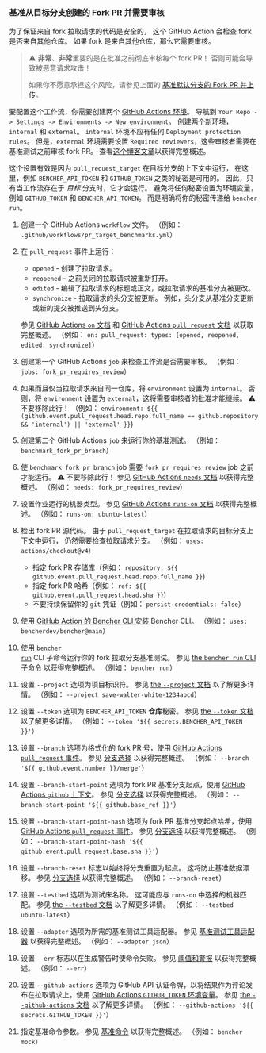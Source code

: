 
### 基准从目标分支创建的 Fork PR 并需要审核

为了保证来自 fork 拉取请求的代码是安全的，
这个 GitHub Action 会检查 fork 是否来自其他仓库。
如果 fork 是来自其他仓库，那么它需要审核。

> ⚠️ **非常**、**非常**重要的是在批准之前彻底审核每个 fork PR！
> 否则可能会导致被恶意请求攻击！
>
> 如果你不愿意承担这个风险，请参见上面的 [基准默认分支的 Fork PR 并上传][benchmark fork pr and upload from default branch]。

要配置这个工作流，你需要创建两个
[GitHub Actions 环境][github actions environments]。
导航到 `Your Repo -> Settings -> Environments -> New environment`。
创建两个新环境，`internal` 和 `external`。
`internal` 环境不应有任何 `Deployment protection rules`。
但是，`external` 环境需要设置 `Required reviewers`，这些审核者需要在基准测试之前审核 fork PR。
查看[这个博客文章][iterative.ai blog]以获得完整概述。

这个设置有效是因为 `pull_request_target` 在目标分支的上下文中运行，
在这里，例如 `BENCHER_API_TOKEN` 和 `GITHUB_TOKEN` 之类的秘密是可用的。
因此，只有当工作流存在于 _目标_ 分支时，它才会运行。
避免将任何秘密设置为环境变量，例如 `GITHUB_TOKEN` 和 `BENCHER_API_TOKEN`。
而是明确将你的秘密传递给 `bencher run`。

<PullRequestsForkReviewerCode />

1. 创建一个 GitHub Actions `workflow` 文件。
   （例如： `.github/workflows/pr_target_benchmarks.yml`）
2. 在 `pull_request` 事件上运行：
    - `opened` - 创建了拉取请求。
    - `reopened` - 之前关闭的拉取请求被重新打开。
    - `edited` - 编辑了拉取请求的标题或正文，或拉取请求的基准分支被更改。
    - `synchronize` - 拉取请求的头分支被更新。
      例如，头分支从基准分支更新或新的提交被推送到头分支。

   参见 [GitHub Actions `on` 文档][github actions on]
   和 [GitHub Actions `pull_request` 文档][github action pull_request] 以获取完整概述。
   （例如： `on: pull_request: types: [opened, reopened, edited, synchronize]`）
3. 创建第一个 GitHub Actions `job` 来检查工作流是否需要审核。
   （例如： `jobs: fork_pr_requires_review`）
4. 如果而且仅当拉取请求来自同一仓库，将 `environment` 设置为 `internal`。
   否则，将 `environment` 设置为 `external`，这将需要审核者的批准才能继续。
   ⚠️ 不要移除此行！
   （例如： `environment: ${{ (github.event.pull_request.head.repo.full_name == github.repository && 'internal') || 'external' }}`)
5. 创建第二个 GitHub Actions `job` 来运行你的基准测试。
   （例如： `benchmark_fork_pr_branch`）
6. 使 `benchmark_fork_pr_branch` job 需要 `fork_pr_requires_review` job 之前才能运行。
   ⚠️ 不要移除此行！
   参见 [GitHub Actions `needs` 文档][github actions needs] 以获得完整概述。
   （例如： `needs: fork_pr_requires_review`）
7. 设置作业运行的机器类型。
   参见 [GitHub Actions `runs-on` 文档][github actions runs-on] 以获得完整概述。
   （例如： `runs-on: ubuntu-latest`）
8. 检出 fork PR 源代码。
   由于 `pull_request_target` 在拉取请求的目标分支上下文中运行，
   仍然需要检查拉取请求分支。
   （例如： `uses: actions/checkout@v4`）
    - 指定 fork PR 存储库（例如： `repository: ${{ github.event.pull_request.head.repo.full_name }}`)
    - 指定 fork PR 哈希（例如： `ref: ${{ github.event.pull_request.head.sha }}`)
    - 不要持续保留你的 `git` 凭证（例如： `persist-credentials: false`）
9. 使用 [GitHub Action 的 Bencher CLI 安装][bencher cli github action] Bencher CLI。
   （例如： `uses: bencherdev/bencher@main`）
10. 使用 <code><a href="/zh/docs/explanation/bencher-run/">bencher run</a></code> CLI 子命令运行你的 fork 拉取分支基准测试。
    参见 [the `bencher run` CLI 子命令][bencher run] 以获得完整概述。
    （例如： `bencher run`）
11. 设置 `--project` 选项为项目标识符。
    参见 [the `--project` 文档][project option] 以了解更多详情。
    （例如： `--project save-walter-white-1234abcd`）
12. 设置 `--token` 选项为 `BENCHER_API_TOKEN` **仓库**秘密。
    参见 [the `--token` 文档][token option] 以了解更多详情。
    （例如： `--token '${{ secrets.BENCHER_API_TOKEN }}'`）
13. 设置 `--branch` 选项为格式化的 fork PR 号，使用
    [GitHub Actions `pull_request` 事件][github action pull_request]。
    参见 [分支选择][branch selection branch] 以获得完整概述。
    （例如： `--branch '${{ github.event.number }}/merge'`）
14. 设置 `--branch-start-point` 选项为 fork PR 基准分支起点，使用
    [GitHub Actions `github` 上下文][github actions context]。
    参见 [分支选择][branch selection start point] 以获得完整概述。
    （例如： `--branch-start-point '${{ github.base_ref }}'`）
15. 设置 `--branch-start-point-hash` 选项为 fork PR 基准分支起点哈希，使用
    [GitHub Actions `pull_request` 事件][github action pull_request]。
    参见 [分支选择][branch selection start point hash] 以获得完整概述。
    （例如： `--branch-start-point-hash '${{ github.event.pull_request.base.sha }}'`）
16. 设置 `--branch-reset` 标志以始终将分支重置为起点。
    这将防止基准数据漂移。
    参见 [分支选择][branch selection branch reset] 以获得完整概述。
    （例如： `--branch-reset`）
17. 设置 `--testbed` 选项为测试床名称。
    这可能应与 `runs-on` 中选择的机器匹配。
    参见 [the `--testbed` 文档][testbed option] 以了解更多详情。
    （例如： `--testbed ubuntu-latest`）
18. 设置 `--adapter` 选项为所需的基准测试工具适配器。
    参见 [基准测试工具适配器][adapters] 以获得完整概述。
    （例如： `--adapter json`）
19. 设置 `--err` 标志以在生成警告时使命令失败。
    参见 [阈值和警报][alerts] 以获得完整概述。
    （例如： `--err`）
20. 设置 `--github-actions` 选项为 GitHub API 认证令牌，以将结果作为评论发布在拉取请求上，使用
    [GitHub Actions `GITHUB_TOKEN` 环境变量][github token]。
    参见 [the `--github-actions` 文档][github actions option] 以了解更多详情。
    （例如： `--github-actions '${{ secrets.GITHUB_TOKEN }}'`）
21. 指定基准命令参数。
    参见 [基准命令][command argument] 以获得完整概述。
    （例如： `bencher mock`）

[github actions on]: https://docs.github.com/en/actions/using-workflows/workflow-syntax-for-github-actions#on
[github action pull_request]: https://docs.github.com/en/webhooks/webhook-events-and-payloads#pull_request
[github actions runs-on]: https://docs.github.com/en/actions/using-workflows/workflow-syntax-for-github-actions#jobsjob_idruns-on
[bencher cli github action]: https://github.com/marketplace/actions/bencher-cli
[github token]: https://docs.github.com/en/actions/security-guides/automatic-token-authentication
[github actions environments]: https://docs.github.com/en/actions/deployment/targeting-different-environments/using-environments-for-deployment#using-an-environment
[iterative.ai blog]: https://iterative.ai/blog/testing-external-contributions-using-github-actions-secrets
[github actions needs]: https://docs.github.com/en/actions/using-workflows/workflow-syntax-for-github-actions#jobsjob_idneeds
[github actions context]: https://docs.github.com/en/actions/learn-github-actions/contexts#github-context

[bencher run]: /zh/docs/explanation/bencher-run/
[project option]: /zh/docs/explanation/bencher-run/#--project-project
[token option]: /zh/docs/explanation/bencher-run/#--token-token
[branch selection branch]: /zh/docs/explanation/branch-selection/#--branch-branch
[branch selection start point]: /zh/docs/explanation/branch-selection/#--branch-start-point-branch
[branch selection start point hash]: /zh/docs/explanation/branch-selection/#--branch-start-point-hash-hash
[branch selection branch reset]: /zh/docs/explanation/branch-selection/#--branch-reset
[testbed option]: /zh/docs/explanation/bencher-run/#--testbed-testbed
[adapters]: /zh/docs/explanation/adapters/
[alerts]: /zh/docs/explanation/thresholds/#alerts
[github actions option]: /zh/docs/explanation/bencher-run/#--github-actions-github_token
[command argument]: /zh/docs/explanation/bencher-run/#benchmark-command

[benchmark fork pr and upload from default branch]: #benchmark-fork-pr-and-upload-from-default-branch